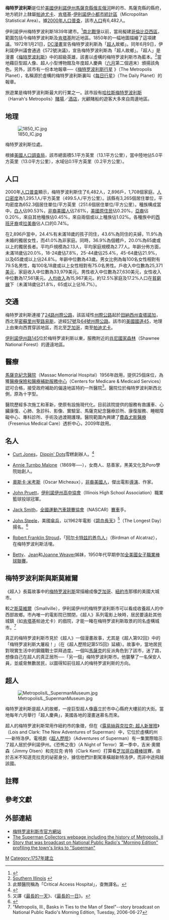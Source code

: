 {{Link style|time=2015-12-13T14:08:02+00:00}}
{{Geobox|Settlement

| name                              = 梅特罗波利斯<br>Metropolis

| native_name                       = 

| other_name                        = 

| category                          = [[:en:List_of_cities_in_Illinois|市]]

| etymology                         = 

| official_name                     = 

| motto                             = 

| nickname                          = 

| image                             = Market at Seventh in Metropolis.jpg

| image_caption                     = 梅特罗波利斯 (伊利诺伊州) (2013)

| flag                              = 

| symbol                            = 

| country                           = 美國

| state                             = 伊利諾伊州

| region                            = [[馬薩克縣_(伊利諾伊州)|馬薩克縣]]

| region_type                       = 縣

| district                          = 

| district_type                     = Township

| municipality                      = 

| location                          = 

| elevation_imperial                = 

| prominence_imperial               = 

| lat_d                             = 37

| lat_m                             = 9

| lat_s                             = 12

| lat_NS                            = N

| long_d                            = 88

| long_m                            = 43

| long_s                            = 31

| long_EW                           = W

| highest                           = 

| highest_location                  = 

| highest_region                    = 

| highest_state                     = 

| highest_elevation_imperial        = 

| highest_lat_d                     = 

| highest_lat_m                     = 

| highest_lat_s                     = 

| highest_lat_NS                    = 

| highest_long_d                    = 

| highest_long_m                    = 

| highest_long_s                    = 

| highest_long_EW                   = 

| lowest                            = 

| lowest_location                   = 

| lowest_region                     = 

| lowest_state                      = 

| lowest_elevation_imperial         = 

| lowest_lat_d                      = 

| lowest_latnope                = 

| lowest_lat_s                      = 

| lowest_lat_NS                     = 

| lowest_long_d                     = 

| lowest_long_m                     = 

| lowest_long_s                     = 

| lowest_long_EW                    = 

| length_imperial                   = 

| length_orientation                = 

| area_imperial                     = 5.1

| area_land_imperial                = 5.1

| area_water_imperial               = 

| area_urban_imperial               = 

| area_metro_imperial               = 

| population                        = 

| population_date                   = 2000

| population_urban                  = 

| population_metro                  = 

| population_density                = 

| population_density_imperial       = 1295.1

| population_density_urban_imperial = 

| population_density_metro_imperial = 

| established                       = 

| date                              = 1839

| government                        = 

| government_location               = 

| government_region                 = 

| government_state                  = 

| government_elevation_imperial     = 

| government_lat_d                  = 

| government_lat_m                  = 

| government_lat_s                  = 

| government_lat_NS                 = 

| government_long_d                 = 

| government_long_m                 = 

| government_long_s                 = 

| government_long_EW                = 

| mayor                             = 

| leader                            = 

| leader_type                       = 市長

| timezone                          = [[美國中部標準時間|CST]]

| utc_offset                        = -6

| timezone_DST                      = [[美國中部標準時區|CDT]]

| utc_offset_DST                    = -5

| postal_code                       = 62960

| area_code                         = [[Area_code_618|618]]

| code                              = 

| whs_name                          = 

| whs_year                          = 

| whs_number                        = 

| whs_region                        = 

| whs_criteria                      = 

| iucn_category                     = 

| map                               = Illinois - outline map.svg

| map_caption                       = 梅特罗波利斯在伊利諾伊州的位置

| map_background                    = Illinois - background map.png

| map_locator                       = Illinois2

| commons                           = Metropolis, Illinois

| statistics                        = 

| website                           = 

| footnotes                         = 

}}

'''梅特罗波利斯'''是位於[[美國|美國]][[伊利諾伊州|伊利諾伊州]][[馬薩克縣_(伊利諾州)|馬薩克縣]][[俄亥俄河|俄亥俄河]]畔的市、馬薩克縣的縣府，地方統計上隸屬{{GR|6}}[[帕迪尤卡|帕迪尤卡]]、[[肯塔基|肯塔基]]-[[伊利諾伊|伊利諾伊]][[帕迪尤卡小都市區|小都市統計區]]（Micropolitan Statistical Area）。據[[美國2000年人口普查|2000年人口普查]]，該市[[人口|人口]]有6,482人。

伊利諾伊州梅特罗波利斯1839年建市。<ref>{{Cite web |url=http://www.cityofmetropolis.com/history.htm |title=City of Metropolis - History |accessdate=2010-06-25 |archive-date=2010-09-22 |archive-url=https://web.archive.org/web/20100922060912/http://cityofmetropolis.com/history.htm |dead-url=no }}</ref>[[南北戰爭|南北戰爭]]以前，當局擬建[[哥倫比亞特區|哥倫比亞西區]]，範圍包括今梅特罗波利斯及[[肯塔基|肯塔基]]附近地區。1850年的一幅地圖描繪了這項建議。1972年1月21日，[[DC漫畫|DC漫畫]]宣告梅特罗波利斯為「[[超人|超人]]故鄉」。同年6月9日，伊利諾伊州議會通過《572號決議》，宣告梅特罗波利斯為「超人故鄉」。「超人」是漫畫《[[梅特罗波利斯_(漫畫)|梅特罗波利斯]]》中的超級英雄，該書以虛構的梅特罗波利斯市為藍本。<ref>[http://www.ozarkvacation.com/illinois/?ar=73  Southern Illinois] {{webarchive|url=https://web.archive.org/web/20070928021133/http://www.ozarkvacation.com/illinois/?ar=73 |date=2007-09-28 }}</ref>當地藉巨型超人像、超人小型博物館及年度超人慶典（[[六月|六月]]第二個週末）頒揚該角色。另外，該市有一份本地報章──《[http://www.MetropolisPlanet.com 梅特罗波利斯行星] {{Wayback|url=http://www.metropolisplanet.com/ |date=20200817135323 }}》（The Metropolis Planet），名稱源於虛構的梅特罗波利斯裏叫《[[每日行星|每日行星]]》（The Daily Planet）的報章。

旅遊業是梅特罗波利斯最大的行業之一。該市設有[[哈拉斯梅特罗波利斯|哈拉斯梅特罗波利斯]]（Harrah's Metropolis）[[賭場|賭場]]／[[酒店|酒店]]，光顧賭船的遊客大多來自周邊地區。

==地理==
[[File:1850_IC.jpg|thumb]]

梅特罗波利斯位處{{coord|37|9|12|N|88|43|31|W|}}。{{GR|1}}

根據[[美國人口調查局|美國人口調查局]]，該市總面積5.1平方英里（13.1平方公里），當中陸地佔5.0平方英里（13.0平方公里），水域佔0.1平方英里（0.2平方公里）。

==人口==
2000年[[人口普查|人口普查]]{{GR|2}}顯示，梅特罗波利斯住了6,482人，2,896戶，1,708個家庭。[[人口密度|人口密度]]為1,295.1人/平方英里（499.5人/平方公里）。該縣有3,265個居住單位，平均密度為652.3個居住單位/平方英里（251.6個居住單位/平方公里）。種族構成當中，[[白人|白人]]佔90.53%，[[非裔美國人|非裔美國人]]佔7.61%，[[美國原住民|美國原住民]]佔0.20%，[[亞裔美國人|亞裔]]佔0.20%，來自其他種族佔0.45%，來自兩個或以上種族佔1.02%。各種族中的[[西班牙裔|西班牙裔]]或[[拉美裔|拉美裔]]佔人口的0.74%。

在2,896戶當中，24.4%有未滿18歲的孩子同住，43.6%為同住的夫婦，11.9%為未婚的獨居女性，而41.0%為非家庭。同時，36.9%為個體戶，20.0%為65歲或以上的獨居長者。平均戶規模為2.13人，平均家庭規模為2.77人。年齡分佈方面，未滿18歲佔20.0%，18-24歲佔7.8%，25-44歲佔25.4%，45-64歲佔21.9%，以及65歲或以上佔24.8%。年齡中位數為43歲。男女比例為每100名女性相對有79.5名男性，每100名18歲或以上女性相對有75.0名男性。戶收入中位數為25,371[[美元|美元]]，家庭收入中位數為33,979美元。男性收入中位數為27,630美元，女性收入中位數為17,561美元。[[人均收入|人均收入]]為15,967美元。約12.5%家庭及17.2%人口在[[貧窮線|貧窮線]]下（未滿18歲佔21.8%，65或以上佔16.7%）。

==交通==

梅特罗波利斯連接了[[24路州際公路|24路州際公路]]，該區域性[[州際公路|州際公路]]起於[[田納西州|田納西州]][[查塔諾加|查塔諾加]]，西北至[[密蘇里州|密蘇里州]][[聖路易斯|聖路易斯]]，途經[[57號州際公路|57號]]及[[64號州際公路|64號州際公路]]。該市的[[美國國道45|美國國道45]]，地理上由東向西貫穿該地區，而北至[[芝加哥|芝加哥]]，南至[[帕迪尤卡|帕迪尤卡]]。

[[伊利諾伊州路145|伊利諾伊州路145]]位於梅特罗波利斯以東，服務附近的[[肖尼國家森林|肖尼國家森林]]（Shawnee National Forest）的邊遠地區。

== 醫療 ==

[[馬薩克紀念醫院|馬薩克紀念醫院]]（Massac Memorial Hospital）1956年啟用，提供25個床位，為獲[[醫療保險和醫療補助服務中心|醫療保險和醫療補助服務中心]]（Centers for Medicare & Medicaid Services）認可合格，接受政府補助的偏遠地區特約一所醫院<ref group="註">此類醫院稱為「Critical Access Hospital」，查無譯名。</ref>。醫院位於梅特罗波利斯西北側，原為十字型。

醫院歷經多次施工和革新，使原有設施現代化。目前該院提供的服務有救護車、心臟康復、心肺、急診科、影像、實驗室、馬薩克紀念醫療診所、康復服務、睡眠障礙中心、專科診所、手術及過渡期護理。醫院範圍內興建了[[費森尤斯醫療|費森尤斯醫療]]（Fresenius Medical Care）透析中心，2009年啟用。

==名人==



* [[:en:Curt_Jones|Curt Jones]]，[[:en:Dippin'_Dots|Dippin' Dots]]雪糕創辦人。<ref>{{Cite web |url=http://www.dippindots.com/company/curt-jones/ |title=Curt D. Jones |access-date=2010-06-25 |archive-url=https://web.archive.org/web/20100328185826/http://www.dippindots.com/company/curt-jones/ |archive-date=2010-03-28 |dead-url=yes }}</ref>

* [[:en:Annie_Turnbo_Malone|Annie Turnbo Malone]]（1869年──），女商人、慈善家，黑美文化及Poro學院始創人。

* [[:en:Oscar_Micheaux|奧斯卡·米考斯]]（Oscar Micheaux），[[非裔美國人|非裔美國人]]，傑出電影[[導演|導演]]、作家。

* [[:en:John_Pruett|John Pruett]]，[[伊利諾伊州高中協會|伊利諾伊州高中協會]]（Illinois High School Association）職業籃球投球冠軍。

* [[:en:Jack_Smith_(NASCAR_driver)|Jack Smith]]，[[美國全國運動汽車競賽協會|全國運動汽車競賽協會]]（NASCAR）[[賽車|賽車]]手。

* [[:en:John_Steele_(paratrooper)|John Steele]]，美國[[傘兵|傘兵]]，以1962年電影《[[碧血長天|碧血長天]]》<ref group="註">又譯《[[最長的一天|最長的一天]]》、《[[最長的一日|最長的一日]]》。</ref>（The Longest Day）揚名。<ref>{{Cite web |url=http://en.academic.ru/dic.nsf/enwiki/2603841 |title=John Steele (paratrooper) |accessdate=2010-06-25 |archive-date=2016-03-05 |archive-url=https://web.archive.org/web/20160305011827/http://en.academic.ru/dic.nsf/enwiki/2603841 |dead-url=no }}</ref>

* [[:en:Robert_Franklin_Stroud|Robert Franklin Stroud]]，「[[阿尔卡特兹的养鸟人|阿尔卡特兹的养鸟人]]」（Birdman of Alcatraz），在梅特罗波利斯活埋。

* [[:en:Betty_Foss|Betty]]、[[:en:Jean_Weaver|Jean]]和[[:en:Joanne_Weaver|Joanne Weaver]]姊妹，1950年代早期參加[[全美國女子職業棒球聯賽|全美國女子職業棒球聯賽]]。

==梅特罗波利斯與斯莫維爾==

《超人》長篇故事中的[[梅特罗波利斯_(漫画)|梅特罗波利斯]]常描繪成像[[芝加哥|芝加哥]]、[[紐約市|紐約市]]那樣的美國大城市。

較之[[斯莫維爾_(漫畫|斯莫維爾]]（Smallville），伊利諾伊州的梅特罗波利斯市可以看成收養超人的中西部故鄉。市內唯一的電影院已關閉，《超人》系列電影上映時，居民要遠赴其他城鎮（如[[肯塔基|肯塔基]]帕迪尤卡）的戲院，才能一睹在梅特罗波利斯取景的同名虛構城市。<ref>"Metropolis, Ill., Basks in Ties to the Man of Steel"--story broadcast on National Public Radio's Morning Edition, Tuesday, 2006-06-27</ref>

真正的梅特罗波利斯市見於《超人》一個漫畫故事，尤其是《超人第92回》中的「梅特罗波利斯大屠殺！」（在《超人歷險記第515回》延續）。故事中，當地居民對現實生活中的鋼鐵戰士崇拜過度。一個叫[[馬薩克_(漫畫)|馬薩克]]的反派角色到了該市，迷了路，想像自己在超人的真正居所──「另一個」梅特罗波利斯市。他襲擊了一名保安人員，並威脅無數居民，以圖得知前往超人的梅特罗波利斯的方向。

==超人==

[[Image:MetropolisIL_SupermanMuseum.jpg|thumb]]

梅特罗波利斯是超人的故鄉，一座巨型超人像矗立於市中心縣府大樓前的大街。當地每年六月舉行「超人慶典」，美國各地的漫畫迷慕名而來。

超人的梅特罗波利斯常用作紐約市的象徵，但在《[[露易絲與克拉克:_超人新冒險|露易絲與克拉克: 超人新冒險]]》（Lois and Clark: The New Adventures of Superman）中，它位於虛構的州──新特洛伊。電視劇《[[超人歷險_(電視劇)|超人歷險]]》（Adventures of Superman）有一集實際暗示了超人居於伊利諾伊州。《恐怖之夜》（A Night of Terror）第一季中，吉米·奧爾森（Jimmy Olsen）和克拉克·肯特（Clark Kent）打算看[[芝加哥白襪|芝加哥白襪]][[棒球|棒球]]賽。由於吉米不知道克拉克的祕密身分，據信他們計劃駕車橫越新特洛伊，而非中途飛越該國。

==註釋==
<references group="註"/>

==參考文獻==
{{reflist}}

==外部連結==
* [http://www.cityofmetropolis.com 梅特罗波利斯市官方網站] {{Wayback|url=http://www.cityofmetropolis.com/ |date=20061004004200 }} {{en}}
* [https://web.archive.org/web/20080102034308/http://www.supermancollectors.com/town.html The Superman Collectors webpage including the history of Metropolis, Il] {{en}}
* [http://www.npr.org/templates/story/story.php?storyId=5512347 Story that was broadcast on National Public Radio's "Morning Edition" profiling the town's links to "Superman"] {{Wayback|url=http://www.npr.org/templates/story/story.php?storyId=5512347 |date=20110820023500 }} {{en}}
{{馬薩克縣 (伊利諾伊州)}}
[[Category:伊利諾州城市|M]]
[[Category:1757年建立|Category:1757年建立]]